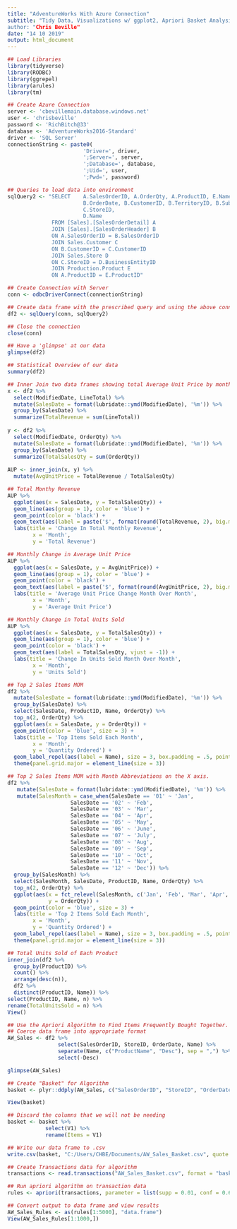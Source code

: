 ---
title: "AdventureWorks With Azure Connection"
subtitle: "Tidy Data, Visualizations w/ ggplot2, Apriori Basket Analysis
author: "Chris Beville"
date: "14 10 2019"
output: html_document
---


```{r}
## Load Libraries
library(tidyverse)
library(RODBC)
library(ggrepel)
library(arules)
library(tm)
```


```{r}
## Create Azure Connection
server <- 'cbevillemain.database.windows.net'
user <- 'chrisbeville'
password <- 'RichBitch@33' 
database <- 'AdventureWorks2016-Standard'
driver <- 'SQL Server'
connectionString <- paste0(
                        'Driver=', driver,
                        ';Server=', server,
                        ';Database=', database,
                        ';Uid=', user,
                        ';Pwd=', password)
```
                        

```{r}
## Queries to load data into environment
sqlQuery2 <- "SELECT	A.SalesOrderID, A.OrderQty, A.ProductID, E.Name, A.UnitPrice, A.LineTotal, A.ModifiedDate,
		                B.OrderDate, B.CustomerID, B.TerritoryID, B.SubTotal, 
		                C.StoreID,  
		                D.Name
              FROM [Sales].[SalesOrderDetail] A
              JOIN [Sales].[SalesOrderHeader] B
              ON A.SalesOrderID = B.SalesOrderID
              JOIN Sales.Customer C
              ON B.CustomerID = C.CustomerID
              JOIN Sales.Store D
              ON C.StoreID = D.BusinessEntityID
              JOIN Production.Product E
              ON A.ProductID = E.ProductID"
```


```{r}
## Create Connection with Server
conn <- odbcDriverConnect(connectionString)

## Create data frame with the prescribed query and using the above connection
df2 <- sqlQuery(conn, sqlQuery2)

## Close the connection
close(conn) 
```


```{r}
## Have a 'glimpse' at our data
glimpse(df2)

## Statistical Overview of our data
summary(df2)
```

  
```{r}
## Inner Join two data frames showing total Average Unit Price by month.
x <- df2 %>%
  select(ModifiedDate, LineTotal) %>%
  mutate(SalesDate = format(lubridate::ymd(ModifiedDate), '%m')) %>%
  group_by(SalesDate) %>%
  summarize(TotalRevenue = sum(LineTotal)) 
  
y <- df2 %>%
  select(ModifiedDate, OrderQty) %>%
  mutate(SalesDate = format(lubridate::ymd(ModifiedDate), '%m')) %>%
  group_by(SalesDate) %>%
  summarize(TotalSalesQty = sum(OrderQty))
  
AUP <- inner_join(x, y) %>%
  mutate(AvgUnitPrice = TotalRevenue / TotalSalesQty)
```
  

```{r}
## Total Monthy Revenue  
AUP %>%
  ggplot(aes(x = SalesDate, y = TotalSalesQty)) +
  geom_line(aes(group = 1), color = 'blue') +
  geom_point(color = 'black') +
  geom_text(aes(label = paste('$', format(round(TotalRevenue, 2), big.mark = ",", scientific = FALSE)), vjust = -1)) +
  labs(title = 'Change In Total Monthly Revenue',
        x = 'Month',
        y = 'Total Revenue')
```
  

```{r}
## Monthly Change in Average Unit Price 
AUP %>%
  ggplot(aes(x = SalesDate, y = AvgUnitPrice)) +
  geom_line(aes(group = 1), color = 'blue') +
  geom_point(color = 'black') +
  geom_text(aes(label = paste('$', format(round(AvgUnitPrice, 2), big.mark = ",", scientific = FALSE)), vjust = -1)) +
  labs(title = 'Average Unit Price Change Month Over Month',
        x = 'Month',
        y = 'Average Unit Price')
```


```{r}
## Monthly Change in Total Units Sold
AUP %>%
  ggplot(aes(x = SalesDate, y = TotalSalesQty)) +
  geom_line(aes(group = 1), color = 'blue') +
  geom_point(color = 'black') +
  geom_text(aes(label = TotalSalesQty, vjust = -1)) +
  labs(title = 'Change In Units Sold Month Over Month',
        x = 'Month',
        y = 'Units Sold')
```

        
```{r}
## Top 2 Sales Items MOM
df2 %>%
  mutate(SalesDate = format(lubridate::ymd(ModifiedDate), '%m')) %>%
  group_by(SalesDate) %>%
  select(SalesDate, ProductID, Name, OrderQty) %>%
  top_n(2, OrderQty) %>%
  ggplot(aes(x = SalesDate, y = OrderQty)) +
  geom_point(color = 'blue', size = 3) +
  labs(title = 'Top Items Sold Each Month',
        x = 'Month',
        y = 'Quantity Ordered') +
  geom_label_repel(aes(label = Name), size = 3, box.padding = .5, point.padding = .25) +
  theme(panel.grid.major = element_line(size = 3))
```


```{r}
## Top 2 Sales Items MOM with Month Abbreviations on the X axis.   
df2 %>%
   mutate(SalesDate = format(lubridate::ymd(ModifiedDate), '%m')) %>%
   mutate(SalesMonth = case_when(SalesDate == '01' ~ 'Jan',
                    SalesDate == '02' ~ 'Feb',
                    SalesDate == '03' ~ 'Mar',
                    SalesDate == '04' ~ 'Apr',
                    SalesDate == '05' ~ 'May',
                    SalesDate == '06' ~ 'June',
                    SalesDate == '07' ~ 'July',
                    SalesDate == '08' ~ 'Aug',
                    SalesDate == '09' ~ 'Sep',
                    SalesDate == '10' ~ 'Oct',
                    SalesDate == '11' ~ 'Nov',
                    SalesDate == '12' ~ 'Dec')) %>%
  group_by(SalesMonth) %>%
  select(SalesMonth, SalesDate, ProductID, Name, OrderQty) %>%
  top_n(2, OrderQty) %>%
  ggplot(aes(x = fct_relevel(SalesMonth, c('Jan', 'Feb', 'Mar', 'Apr', 'May', 'June', 'July', 'Aug', 'Sep', 'Oct', 'Nov', 'Dec')), 
             y = OrderQty)) +
  geom_point(color = 'blue', size = 3) +
  labs(title = 'Top 2 Items Sold Each Month',
        x = 'Month',
        y = 'Quantity Ordered') +
  geom_label_repel(aes(label = Name), size = 3, box.padding = .5, point.padding = .25) +
  theme(panel.grid.major = element_line(size = 3))
```
  

```{r}
## Total Units Sold of Each Product
inner_join(df2 %>%
  group_by(ProductID) %>%
  count() %>%
  arrange(desc(n)),
  df2 %>%
  distinct(ProductID, Name)) %>%
select(ProductID, Name, n) %>%
rename(TotalUnitsSold = n) %>%
View()
```


```{r}
## Use the Apriori Algorithm to Find Items Frequently Bought Together.
## Coerce data frame into appropriate format
AW_Sales <- df2 %>%
                select(SalesOrderID, StoreID, OrderDate, Name) %>%
                separate(Name, c("ProductName", "Desc"), sep = ",") %>%
                select(-Desc)

glimpse(AW_Sales)
```


```{r}
## Create "Basket" for Algorithm
basket <- plyr::ddply(AW_Sales, c("SalesOrderID", "StoreID", "OrderDate"), function(df1)paste(df1$ProductName, collapse = ","))

View(basket)
```

 
```{r}
## Discard the columns that we will not be needing
basket <- basket %>%
            select(V1) %>%
            rename(Items = V1)
```


```{r}
## Write our data frame to .csv
write.csv(basket, "C:/Users/CHBE/Documents/AW_Sales_Basket.csv", quote = FALSE, row.names= FALSE)
```


```{r}
## Create Transactions data for algorithm
transactions <- read.transactions("AW_Sales_Basket.csv", format = "basket", sep = ",")
```


```{r}
## Run apriori algorithm on transaction data
rules <- apriori(transactions, parameter = list(supp = 0.01, conf = 0.6, minlen = 1, maxlen = 6))
```


```{r}
## Convert output to data frame and view results
AW_Sales_Rules <- as(rules[1:5000], "data.frame")
View(AW_Sales_Rules[1:1000,])
```



